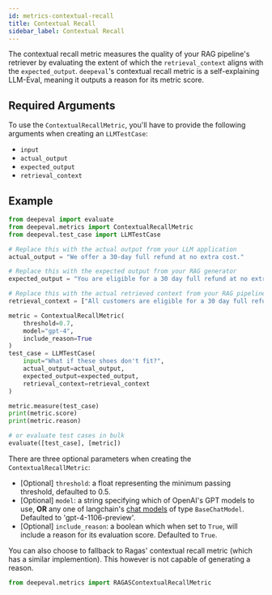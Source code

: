 ```yaml
---
id: metrics-contextual-recall
title: Contextual Recall
sidebar_label: Contextual Recall
---
```


The contextual recall metric measures the quality of your RAG pipeline's retriever by evaluating the extent of which the `retrieval_context` aligns with the `expected_output`. `deepeval`'s contextual recall metric is a self-explaining LLM-Eval, meaning it outputs a reason for its metric score.

## Required Arguments

To use the `ContextualRecallMetric`, you'll have to provide the following arguments when creating an `LLMTestCase`:

- `input`
- `actual_output`
- `expected_output`
- `retrieval_context`

## Example

```python
from deepeval import evaluate
from deepeval.metrics import ContextualRecallMetric
from deepeval.test_case import LLMTestCase

# Replace this with the actual output from your LLM application
actual_output = "We offer a 30-day full refund at no extra cost."

# Replace this with the expected output from your RAG generator
expected_output = "You are eligible for a 30 day full refund at no extra cost."

# Replace this with the actual retrieved context from your RAG pipeline
retrieval_context = ["All customers are eligible for a 30 day full refund at no extra cost."]

metric = ContextualRecallMetric(
    threshold=0.7,
    model="gpt-4",
    include_reason=True
)
test_case = LLMTestCase(
    input="What if these shoes don't fit?",
    actual_output=actual_output,
    expected_output=expected_output,
    retrieval_context=retrieval_context
)

metric.measure(test_case)
print(metric.score)
print(metric.reason)

# or evaluate test cases in bulk
evaluate([test_case], [metric])
```

There are three optional parameters when creating the `ContextualRecallMetric`:

- [Optional] `threshold`: a float representing the minimum passing threshold, defaulted to 0.5.
- [Optional] `model`: a string specifying which of OpenAI's GPT models to use, **OR** any one of langchain's [chat models](https://python.langchain.com/docs/integrations/chat/) of type `BaseChatModel`. Defaulted to 'gpt-4-1106-preview'.
- [Optional] `include_reason`: a boolean which when set to `True`, will include a reason for its evaluation score. Defaulted to `True`.

You can also choose to fallback to Ragas' contextual recall metric (which has a similar implemention). This however is not capable of generating a reason.

```python
from deepeval.metrics import RAGASContextualRecallMetric
```
